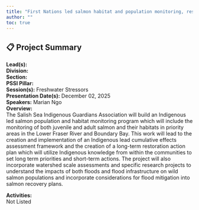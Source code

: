```yaml
---
title: "First Nations led salmon habitat and population monitoring, research and cumulative effects assessment in the Lower Fraser River and Boundary Bay"
author: ""
toc: true
---
```


## 📋 Project Summary

**Lead(s):**   
**Division:**   
**Section:**   
**PSSI Pillar:**   
**Session(s):** Freshwater Stressors  
**Presentation Date(s):** December 02, 2025  
**Speakers:** Marian Ngo  
**Overview:**  
The Salish Sea Indigenous Guardians Association will build an Indigenous led salmon population and habitat monitoring program which will include the monitoring of both juvenile and adult salmon and their habitats in priority areas in the Lower Fraser River and Boundary Bay. This work will lead to the creation and implementation of an Indigenous lead cumulative effects assessment framework and the creation of a long-term restoration action plan which will utilize Indigenous knowledge from within the communities to set long term priorities and short-term actions. The project will also incorporate watershed scale assessments and specific research projects to understand the impacts of both floods and flood infrastructure on wild salmon populations and incorporate considerations for flood mitigation into salmon recovery plans.   

**Activities:**  
Not Listed

